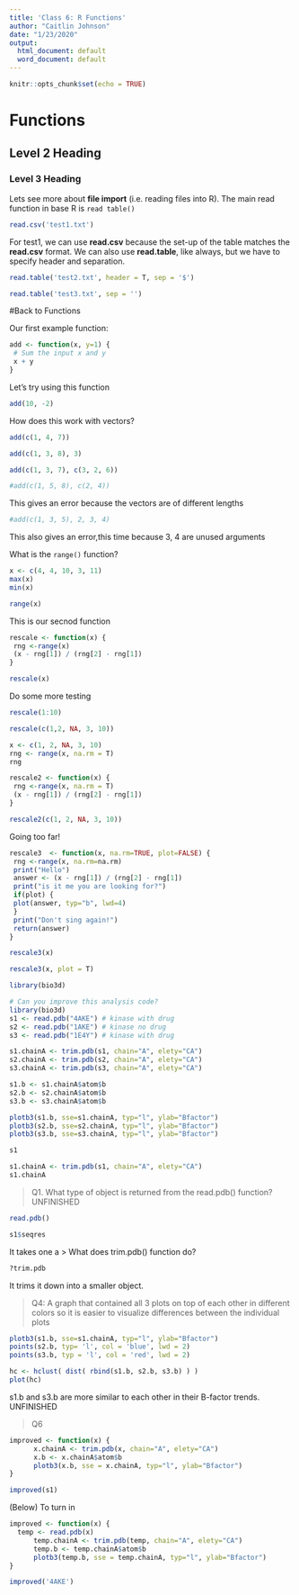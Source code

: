 ```yaml
---
title: 'Class 6: R Functions'
author: "Caitlin Johnson"
date: "1/23/2020"
output: 
  html_document: default
  word_document: default
---
```


```r
knitr::opts_chunk$set(echo = TRUE)
```

# Functions

## Level 2 Heading

### Level 3 Heading

Lets see more about **file import** (i.e. reading files into R). The main read function in base R is `read table()`


```r
read.csv('test1.txt')
```
For test1, we can use **read.csv** because the set-up of the table matches the **read.csv** format. We can also use **read.table**, like always, but we have to specify header and separation.

```r
read.table('test2.txt', header = T, sep = '$')
```
```r
read.table('test3.txt', sep = '')

```

#Back to Functions

Our first example function: 
```r
add <- function(x, y=1) {
 # Sum the input x and y
 x + y
}
```

Let's try using this function
```r
add(10, -2)
```
How does this work with vectors?
```r
add(c(1, 4, 7))
```
```r
add(c(1, 3, 8), 3)
```
```r
add(c(1, 3, 7), c(3, 2, 6))
```
```r
#add(c(1, 5, 8), c(2, 4))
```
This gives an error because the vectors are of different lengths
```r
#add(c(1, 3, 5), 2, 3, 4)
```
This also gives an error,this time because 3, 4 are unused arguments


What is the `range()` function?
```r
x <- c(4, 4, 10, 3, 11)
max(x)
min(x)
```
```r
range(x)
```

This is our secnod function
```r
rescale <- function(x) {
 rng <-range(x)
 (x - rng[1]) / (rng[2] - rng[1])
}
```
```r
rescale(x)
```

Do some more testing
```r
rescale(1:10)
```
```r
rescale(c(1,2, NA, 3, 10))
```

```r
x <- c(1, 2, NA, 3, 10)
rng <- range(x, na.rm = T)
rng
```

```r
rescale2 <- function(x) {
 rng <-range(x, na.rm = T)
 (x - rng[1]) / (rng[2] - rng[1])
}
```

```r
rescale2(c(1, 2, NA, 3, 10))
```

Going too far!
```r
rescale3  <- function(x, na.rm=TRUE, plot=FALSE) {
 rng <-range(x, na.rm=na.rm)
 print("Hello")
 answer <- (x - rng[1]) / (rng[2] - rng[1])
 print("is it me you are looking for?")
 if(plot) {
 plot(answer, typ="b", lwd=4)
 }
 print("Don't sing again!")
 return(answer)
}

```
```r
rescale3(x)
```
```r
rescale3(x, plot = T)
```

```r
library(bio3d)
```
```r
# Can you improve this analysis code?
library(bio3d)
s1 <- read.pdb("4AKE") # kinase with drug
s2 <- read.pdb("1AKE") # kinase no drug
s3 <- read.pdb("1E4Y") # kinase with drug

s1.chainA <- trim.pdb(s1, chain="A", elety="CA")
s2.chainA <- trim.pdb(s2, chain="A", elety="CA")
s3.chainA <- trim.pdb(s3, chain="A", elety="CA")

s1.b <- s1.chainA$atom$b
s2.b <- s2.chainA$atom$b
s3.b <- s3.chainA$atom$b

plotb3(s1.b, sse=s1.chainA, typ="l", ylab="Bfactor")
plotb3(s2.b, sse=s2.chainA, typ="l", ylab="Bfactor")
plotb3(s3.b, sse=s3.chainA, typ="l", ylab="Bfactor")
```

```r
s1
```


```r
s1.chainA <- trim.pdb(s1, chain="A", elety="CA")
s1.chainA
```

>Q1. What type of object is returned from the read.pdb() function? UNFINISHED

```r
read.pdb()
```

```r
s1$seqres
```
It takes one a
> What does trim.pdb() function do?

```r
?trim.pdb

```
It trims it down into a smaller object.

>Q4: 
A graph that contained all 3 plots on top of each other in different colors so it is easier to visualize differences between the individual plots

```r
plotb3(s1.b, sse=s1.chainA, typ="l", ylab="Bfactor")
points(s2.b, typ= 'l', col = 'blue', lwd = 2)
points(s3.b, typ = 'l', col = 'red', lwd = 2)
```

```r
hc <- hclust( dist( rbind(s1.b, s2.b, s3.b) ) )
plot(hc)
```

s1.b and s3.b are more similar to each other in their B-factor trends. UNFINISHED

>Q6

```r

improved <- function(x) {
      x.chainA <- trim.pdb(x, chain="A", elety="CA")
      x.b <- x.chainA$atom$b
      plotb3(x.b, sse = x.chainA, typ="l", ylab="Bfactor")
}
```
```r
improved(s1)
```

(Below) To turn in
```r
improved <- function(x) {
  temp <- read.pdb(x)
      temp.chainA <- trim.pdb(temp, chain="A", elety="CA")
      temp.b <- temp.chainA$atom$b
      plotb3(temp.b, sse = temp.chainA, typ="l", ylab="Bfactor")
}
```
```r
improved('4AKE')
```

